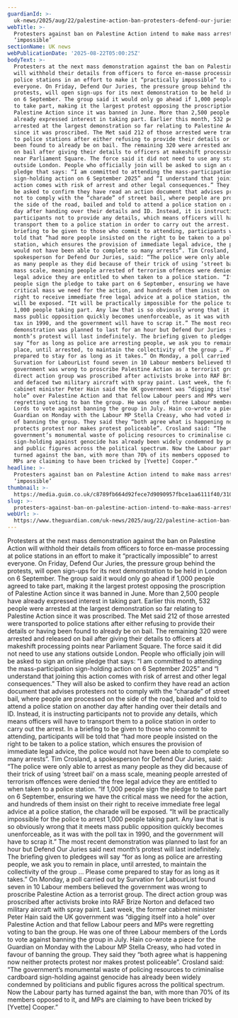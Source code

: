 ```yaml
---
guardianId: >-
  uk-news/2025/aug/22/palestine-action-ban-protesters-defend-our-juries-plan-street-bail-police
webTitle: >-
  Protesters against ban on Palestine Action intend to make mass arrests
  ‘impossible’
sectionName: UK news
webPublicationDate: '2025-08-22T05:00:25Z'
bodyText: >-
  Protesters at the next mass demonstration against the ban on Palestine Action
  will withhold their details from officers to force en-masse processing at
  police stations in an effort to make it “practically impossible” to arrest
  everyone. On Friday, Defend Our Juries, the pressure group behind the
  protests, will open sign-ups for its next demonstration to be held in London
  on 6 September. The group said it would only go ahead if 1,000 people agreed
  to take part, making it the largest protest opposing the proscription of
  Palestine Action since it was banned in June. More than 2,500 people have
  already expressed interest in taking part. Earlier this month, 532 people were
  arrested at the largest demonstration so far relating to Palestine Action
  since it was proscribed. The Met said 212 of those arrested were transported
  to police stations after either refusing to provide their details or having
  been found to already be on bail. The remaining 320 were arrested and released
  on bail after giving their details to officers at makeshift processing points
  near Parliament Square. The force said it did not need to use any stations
  outside London. People who officially join will be asked to sign an online
  pledge that says: “I am committed to attending the mass-participation
  sign-holding action on 6 September 2025” and “I understand that joining this
  action comes with risk of arrest and other legal consequences.” They will also
  be asked to confirm they have read an action document that advises protesters
  not to comply with the “charade” of street bail, where people are processed on
  the side of the road, bailed and told to attend a police station on another
  day after handing over their details and ID. Instead, it is instructing
  participants not to provide any details, which means officers will have to
  transport them to a police station in order to carry out the arrest. In a
  briefing to be given to those who commit to attending, participants will be
  told that “had more people insisted on the right to be taken to a police
  station, which ensures the provision of immediate legal advice, the police
  would not have been able to complete so many arrests”. Tim Crosland, a
  spokesperson for Defend Our Juries, said: “The police were only able to arrest
  as many people as they did because of their trick of using ‘street bail’ on a
  mass scale, meaning people arrested of terrorism offences were denied the free
  legal advice they are entitled to when taken to a police station. “If 1,000
  people sign the pledge to take part on 6 September, ensuring we have the
  critical mass we need for the action, and hundreds of them insist on their
  right to receive immediate free legal advice at a police station, the charade
  will be exposed. “It will be practically impossible for the police to arrest
  1,000 people taking part. Any law that is so obviously wrong that it meets
  mass public opposition quickly becomes unenforceable, as it was with the poll
  tax in 1990, and the government will have to scrap it.” The most recent
  demonstration was planned to last for an hour but Defend Our Juries said next
  month’s protest will last indefinitely. The briefing given to pledgees will
  say “for as long as police are arresting people, we ask you to remain in
  place, until arrested, to maintain the collectivity of the group … Please come
  prepared to stay for as long as it takes.” On Monday, a poll carried out by
  Survation for LabourList found seven in 10 Labour members believed the
  government was wrong to proscribe Palestine Action as a terrorist group. The
  direct action group was proscribed after activists broke into RAF Brize Norton
  and defaced two military aircraft with spray paint. Last week, the former
  cabinet minister Peter Hain said the UK government was “digging itself into a
  hole” over Palestine Action and that fellow Labour peers and MPs were
  regretting voting to ban the group. He was one of three Labour members of the
  Lords to vote against banning the group in July. Hain co-wrote a piece for the
  Guardian on Monday with the Labour MP Stella Creasy, who had voted in favour
  of banning the group. They said they “both agree what is happening now neither
  protects protest nor makes protest policeable”. Crosland said: “The
  government’s monumental waste of policing resources to criminalise cardboard
  sign-holding against genocide has already been widely condemned by politicians
  and public figures across the political spectrum. Now the Labour party has
  turned against the ban, with more than 70% of its members opposed to it, and
  MPs are claiming to have been tricked by [Yvette] Cooper.”
headline: >-
  Protesters against ban on Palestine Action intend to make mass arrests
  ‘impossible’
thumbnail: >-
  https://media.guim.co.uk/c8789fb664d92fece7d9090957fbce1aa6111f40/310_0_4273_3417/500.jpg
slug: >-
  protesters-against-ban-on-palestine-action-intend-to-make-mass-arrests-impossible
webUrl: >-
  https://www.theguardian.com/uk-news/2025/aug/22/palestine-action-ban-protesters-defend-our-juries-plan-street-bail-police
---
```

Protesters at the next mass demonstration against the ban on Palestine Action will withhold their details from officers to force en-masse processing at police stations in an effort to make it “practically impossible” to arrest everyone. On Friday, Defend Our Juries, the pressure group behind the protests, will open sign-ups for its next demonstration to be held in London on 6 September. The group said it would only go ahead if 1,000 people agreed to take part, making it the largest protest opposing the proscription of Palestine Action since it was banned in June. More than 2,500 people have already expressed interest in taking part. Earlier this month, 532 people were arrested at the largest demonstration so far relating to Palestine Action since it was proscribed. The Met said 212 of those arrested were transported to police stations after either refusing to provide their details or having been found to already be on bail. The remaining 320 were arrested and released on bail after giving their details to officers at makeshift processing points near Parliament Square. The force said it did not need to use any stations outside London. People who officially join will be asked to sign an online pledge that says: “I am committed to attending the mass-participation sign-holding action on 6 September 2025” and “I understand that joining this action comes with risk of arrest and other legal consequences.” They will also be asked to confirm they have read an action document that advises protesters not to comply with the “charade” of street bail, where people are processed on the side of the road, bailed and told to attend a police station on another day after handing over their details and ID. Instead, it is instructing participants not to provide any details, which means officers will have to transport them to a police station in order to carry out the arrest. In a briefing to be given to those who commit to attending, participants will be told that “had more people insisted on the right to be taken to a police station, which ensures the provision of immediate legal advice, the police would not have been able to complete so many arrests”. Tim Crosland, a spokesperson for Defend Our Juries, said: “The police were only able to arrest as many people as they did because of their trick of using ‘street bail’ on a mass scale, meaning people arrested of terrorism offences were denied the free legal advice they are entitled to when taken to a police station. “If 1,000 people sign the pledge to take part on 6 September, ensuring we have the critical mass we need for the action, and hundreds of them insist on their right to receive immediate free legal advice at a police station, the charade will be exposed. “It will be practically impossible for the police to arrest 1,000 people taking part. Any law that is so obviously wrong that it meets mass public opposition quickly becomes unenforceable, as it was with the poll tax in 1990, and the government will have to scrap it.” The most recent demonstration was planned to last for an hour but Defend Our Juries said next month’s protest will last indefinitely. The briefing given to pledgees will say “for as long as police are arresting people, we ask you to remain in place, until arrested, to maintain the collectivity of the group … Please come prepared to stay for as long as it takes.” On Monday, a poll carried out by Survation for LabourList found seven in 10 Labour members believed the government was wrong to proscribe Palestine Action as a terrorist group. The direct action group was proscribed after activists broke into RAF Brize Norton and defaced two military aircraft with spray paint. Last week, the former cabinet minister Peter Hain said the UK government was “digging itself into a hole” over Palestine Action and that fellow Labour peers and MPs were regretting voting to ban the group. He was one of three Labour members of the Lords to vote against banning the group in July. Hain co-wrote a piece for the Guardian on Monday with the Labour MP Stella Creasy, who had voted in favour of banning the group. They said they “both agree what is happening now neither protects protest nor makes protest policeable”. Crosland said: “The government’s monumental waste of policing resources to criminalise cardboard sign-holding against genocide has already been widely condemned by politicians and public figures across the political spectrum. Now the Labour party has turned against the ban, with more than 70% of its members opposed to it, and MPs are claiming to have been tricked by [Yvette] Cooper.”
